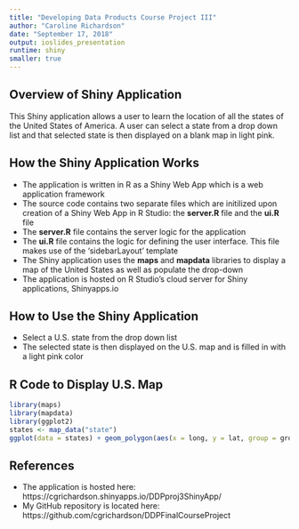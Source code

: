 ```yaml
---
title: "Developing Data Products Course Project III"
author: "Caroline Richardson"
date: "September 17, 2018"
output: ioslides_presentation
runtime: shiny
smaller: true
---
```


## Overview of Shiny Application

This Shiny application allows a user to learn the location of all the states of the United States of America. A user can select a state from a drop down list and that selected state is then displayed on a blank map in light pink.

## How the Shiny Application Works

- The application is written in R as a Shiny Web App which is a web application framework
- The source code contains two separate files which are initilized upon creation of a Shiny Web App in R Studio: the **server.R** file and the **ui.R** file
- The **server.R** file contains the server logic for the application
- The **ui.R** file contains the logic for defining the user interface. This file makes use of the 'sidebarLayout' template
- The Shiny application uses the **maps** and **mapdata** libraries to display a map of the United States as well as populate the drop-down
- The application is hosted on R Studio's cloud server for Shiny applications, Shinyapps.io

## How to Use the Shiny Application

- Select a U.S. state from the drop down list 
- The selected state is then displayed on the U.S. map and is filled in with a light pink color

## R Code to Display U.S. Map

```r
library(maps)
library(mapdata)
library(ggplot2)
states <- map_data("state")
ggplot(data = states) + geom_polygon(aes(x = long, y = lat, group = group), fill = "white", color = "black") + coord_fixed(1.5)
```

## References

- The application is hosted here: https://cgrichardson.shinyapps.io/DDPproj3ShinyApp/
- My GitHub repository is located here: https://github.com/cgrichardson/DDPFinalCourseProject



